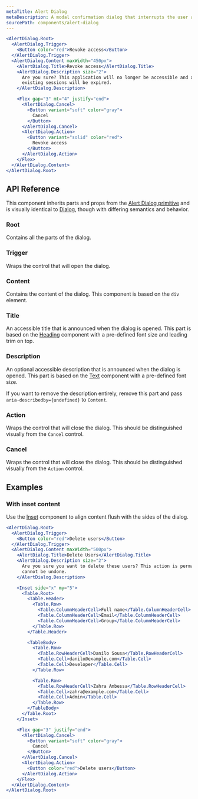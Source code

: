 ```yaml
---
metaTitle: Alert Dialog
metaDescription: A modal confirmation dialog that interrupts the user and expects a response.
sourcePath: components/alert-dialog
---
```


```jsx live=true
<AlertDialog.Root>
  <AlertDialog.Trigger>
    <Button color="red">Revoke access</Button>
  </AlertDialog.Trigger>
  <AlertDialog.Content maxWidth="450px">
    <AlertDialog.Title>Revoke access</AlertDialog.Title>
    <AlertDialog.Description size="2">
      Are you sure? This application will no longer be accessible and any
      existing sessions will be expired.
    </AlertDialog.Description>

    <Flex gap="3" mt="4" justify="end">
      <AlertDialog.Cancel>
        <Button variant="soft" color="gray">
          Cancel
        </Button>
      </AlertDialog.Cancel>
      <AlertDialog.Action>
        <Button variant="solid" color="red">
          Revoke access
        </Button>
      </AlertDialog.Action>
    </Flex>
  </AlertDialog.Content>
</AlertDialog.Root>
```

## API Reference

This component inherits parts and props from the [Alert Dialog primitive](/primitives/docs/components/alert-dialog) and is visually identical to [Dialog](/themes/docs/components/dialog), though with differing semantics and behavior.

### Root

Contains all the parts of the dialog.

### Trigger

Wraps the control that will open the dialog.

### Content

Contains the content of the dialog. This component is based on the `div` element.

<ThemesPropsTable name="AlertDialogContent" />

### Title

An accessible title that is announced when the dialog is opened. This part is based on the [Heading](/themes/docs/components/heading) component with a pre-defined font size and leading trim on top.

### Description

An optional accessible description that is announced when the dialog is opened. This part is based on the [Text](/themes/docs/components/text) component with a pre-defined font size.

If you want to remove the description entirely, remove this part and pass `aria-describedby={undefined}` to `Content`.

### Action

Wraps the control that will close the dialog. This should be distinguished visually from the `Cancel` control.

### Cancel

Wraps the control that will close the dialog. This should be distinguished visually from the `Action` control.

## Examples

### With inset content

Use the [Inset](/themes/docs/components/inset) component to align content flush with the sides of the dialog.

```jsx live=true
<AlertDialog.Root>
  <AlertDialog.Trigger>
    <Button color="red">Delete users</Button>
  </AlertDialog.Trigger>
  <AlertDialog.Content maxWidth="500px">
    <AlertDialog.Title>Delete Users</AlertDialog.Title>
    <AlertDialog.Description size="2">
      Are you sure you want to delete these users? This action is permanent and
      cannot be undone.
    </AlertDialog.Description>

    <Inset side="x" my="5">
      <Table.Root>
        <Table.Header>
          <Table.Row>
            <Table.ColumnHeaderCell>Full name</Table.ColumnHeaderCell>
            <Table.ColumnHeaderCell>Email</Table.ColumnHeaderCell>
            <Table.ColumnHeaderCell>Group</Table.ColumnHeaderCell>
          </Table.Row>
        </Table.Header>

        <TableBody>
          <Table.Row>
            <Table.RowHeaderCell>Danilo Sousa</Table.RowHeaderCell>
            <Table.Cell>danilo@example.com</Table.Cell>
            <Table.Cell>Developer</Table.Cell>
          </Table.Row>

          <Table.Row>
            <Table.RowHeaderCell>Zahra Ambessa</Table.RowHeaderCell>
            <Table.Cell>zahra@example.com</Table.Cell>
            <Table.Cell>Admin</Table.Cell>
          </Table.Row>
        </TableBody>
      </Table.Root>
    </Inset>

    <Flex gap="3" justify="end">
      <AlertDialog.Cancel>
        <Button variant="soft" color="gray">
          Cancel
        </Button>
      </AlertDialog.Cancel>
      <AlertDialog.Action>
        <Button color="red">Delete users</Button>
      </AlertDialog.Action>
    </Flex>
  </AlertDialog.Content>
</AlertDialog.Root>
```
